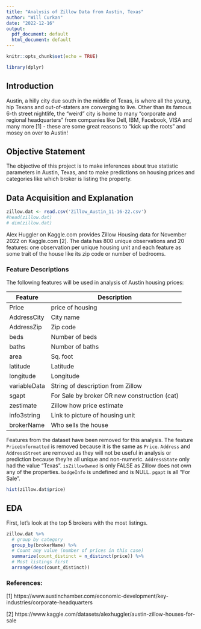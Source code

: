 ```yaml
---
title: "Analysis of Zillow Data from Austin, Texas"
author: "Will Curkan"
date: "2022-12-16"
output:
  pdf_document: default
  html_document: default
---
```


```r
knitr::opts_chunk$set(echo = TRUE)
```

```r
library(dplyr)
```

## Introduction

Austin, a hilly city due south in the middle of Texas, is where all the young, hip Texans and out-of-staters are converging to live. Other than its famous 6-th street nightlife, the "weird" city is home to many "corporate and regional headquarters" from companies like Dell, IBM, Facebook, VISA and many more [1] - these are some great reasons to "kick up the roots" and mosey on over to Austin! 

## Objective Statement

The objective of this project is to make inferences about true statistic parameters in Austin, Texas, and to make predictions on housing prices and categories like which broker is listing the property.

## Data Acquisition and Explanation

```r
zillow.dat <- read.csv('Zillow_Austin_11-16-22.csv')
#head(zillow.dat)
# dim(zillow.dat)
```
Alex Huggler on Kaggle.com provides Zillow Housing data for November 2022 on Kaggle.com [2]. The data has 800 unique observations and 20 features: one observation per unique housing unit and each feature as some trait of the house like its zip code or number of bedrooms.

### Feature Descriptions

The following features will be used in analysis of Austin housing prices:

|Feature|Description|
|-------|-----------|
|Price| price of housing|
|AddressCity| City name|
|AddressZip| Zip code|
|beds| Number of beds|
|baths| Number of baths|
|area| Sq. foot|
|latitude| Latitude|
|longitude| Longitude|
|variableData| String of description from Zillow|
|sgapt| For Sale by broker OR new construction (cat)|
|zestimate| Zillow how price estimate|
|info3string| Link to picture of housing unit|
|brokerName| Who sells the house|

Features from the dataset have been removed for this analysis. The feature `PriceUnformatted` is removed because it is the same as `Price`. `Address` and `AddressStreet` are removed as they will not be useful in analysis or prediction because they're all unique and non-numeric. `AddressState` only had the value "Texas". `isZillowOwned` is only FALSE as Zillow does not own any of the properties. `badgeInfo` is undefined and is NULL. `pgapt` is all "For Sale". 


```r
hist(zillow.dat$price)
```

## EDA

First, let's look at the top 5 brokers with the most listings.

```r
zillow.dat %>%
  # group by category
  group_by(brokerName) %>% 
  # Count any value (number of prices in this case)
  summarize(count_distinct = n_distinct(price)) %>%
  # Most listings first
  arrange(desc(count_distinct)) 
```


### References:

[1] https://www.austinchamber.com/economic-development/key-industries/corporate-headquarters

[2] https://www.kaggle.com/datasets/alexhuggler/austin-zillow-houses-for-sale